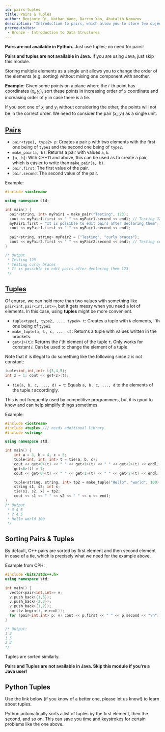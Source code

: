 ```yaml
---
id: pairs-tuples
title: Pairs & Tuples
author: Benjamin Qi, Nathan Wang, Darren Yao, Abutalib Namazov
description: "Introduction to pairs, which allow you to store two objects (possibly of different types) as a single unit, as well as tuples, which are a generalization of pairs."
prerequisites:
 - Bronze - Introduction to Data Structures
---
```


<LanguageSection>
<CPPSection />
<PySection>

<warning-block title="Language Note">

**Pairs are not available in Python.** Just use tuples; no need for pairs!

</warning-block>

</PySection>
<JavaSection>

<warning-block title="Language Note">

**Pairs and tuples are not available in Java.** If you are using Java, just skip this module.

</warning-block>

</JavaSection>
</LanguageSection>

Storing multiple elements as a single unit allows you to change the order of the elements (e.g. sorting) without mixing one component with another.

**Example:** Given some points on a plane where the $i$-th point has coordinates $(x_i,y_i)$, sort these points in increasing order of $x$ coordinate and increasing order of $y$ in case there is a tie.

If you sort one of $x_i$ and $y_i$ without considering the other, the points will not be in the correct order. We need to consider the pair $(x_i,y_i)$ as a single unit.

<LanguageSection>
<CPPSection>

## [Pairs](http://www.cplusplus.com/reference/utility/pair/pair/)

 - `pair<type1, type2> p`: Creates a pair `p` with two elements with the first one being of `type1` and the second one being of `type2`.
 - `make_pair(a, b)`: Returns a pair with values `a`, `b`.
 - `{a, b}`: With C++11 and above, this can be used as to create a pair, which is easier to write than `make_pair(a, b)`.
 - `pair.first`: The first value of the pair.
 - `pair.second`: The second value of the pair.

Example:

```cpp
#include <iostream>

using namespace std;

int main() {
  pair<string, int> myPair1 = make_pair("Testing", 123);
  cout << myPair1.first << " " << myPair1.second << endl; // Testing 123
  myPair1.first = "It is possible to edit pairs after declaring them";
  cout << myPair1.first << " " << myPair1.second << endl;
  
  pair<string, string> myPair2 = {"Testing", "curly braces"};
  cout << myPair2.first << " " << myPair2.second << endl; // Testing curly braces
}

/* Output
 * Testing 123
 * Testing curly braces
 * It is possible to edit pairs after declaring them 123
 */
```


## [Tuples](http://www.cplusplus.com/reference/tuple/)

Of course, we can hold more than two values with something like `pair<int,pair<int,int>>`, but it gets messy when you need a lot of elements. In this case, using **tuples** might be more convenient.

 - `tuple<type1, type2, ..., typeN> t`: Creates a tuple with `N` elements, i'th one being of `typei`.
 - `make_tuple(a, b, c, ..., d)`: Returns a tuple with values written in the brackets.
 - `get<i>(t)`: Returns the $i$'th element of the tuple `t`. Only works for constant $i$. Can be used to change the element of a tuple.

Note that it is illegal to do something like the following since $z$ is not constant:

```cpp
tuple<int,int,int> t{3,4,5};
int z = 1; cout << get<z>(t);
```

 - `tie(a, b, c, ..., d) = t`: Equals `a, b, c, ..., d` to the elements of the tuple $t$ accordingly.

This is not frequently used by competitive programmers, but it is good to know and can help simplify things sometimes. 

Example:

```cpp
#include <iostream>
#include <tuple> /// needs additional library
#include <string>

using namespace std;

int main() {
    int a = 3, b = 4, c = 5;
    tuple<int, int, int> t = tie(a, b, c);
    cout << get<0>(t) << " " << get<1>(t) << " " << get<2>(t) << endl;
    get<0>(t) = 7;
    cout << get<0>(t) << " " << get<1>(t) << " " << get<2>(t) << endl;

    tuple<string, string, int> tp2 = make_tuple("Hello", "world", 100);
    string s1, s2; int x;
    tie(s1, s2, x) = tp2;
    cout << s1 << " " << s2 << " " << x << endl;
}
/* Output
 * 3 4 5
 * 7 4 5
 * Hello world 100
 */
```

## Sorting Pairs & Tuples

<resources>
  <resource source="CPH" title="3.2 - Comparison Operators" starred></resource>
</resources>

By default, C++ pairs are sorted by first element and then second element in case of a tie, which is precisely what we need for the example above.

Example from CPH:

```cpp
#include <bits/stdc++.h>
using namespace std;

int main() {
  vector<pair<int,int>> v;
  v.push_back({1,5});
  v.push_back({2,3});
  v.push_back({1,2});
  sort(v.begin(), v.end());
  for (pair<int,int> p: v) cout << p.first << " " << p.second << "\n";
}

/* Output: 
1 2
1 5
2 3
*/
```

Tuples are sorted similarly.

</CPPSection>

<JavaSection>

**Pairs and Tuples are not available in Java. Skip this module if you're a Java user!**

</JavaSection>

<PySection>

## Python Tuples

Use the link below (if you know of a better one, please let us know!) to learn about tuples.

Python automatically sorts a list of tuples by the first element, then the second, and so on. This can save you time and keystrokes for certain problems like the one above.

<resources>

<resource source="Tutorialspoint" title="Python Tuples" url="https://www.tutorialspoint.com/python/python_tuples.htm" starred />

</resources>

</PySection>

</LanguageSection>